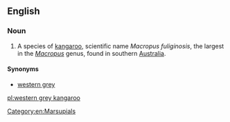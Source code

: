 ==English==
{{wikipedia|Western Grey Kangaroo}}

===Noun===
{{en-noun|head=[[western]] [[grey]] [[kangaroo]]}}

# A species of [[kangaroo]], scientific name ''Macropus fuliginosis'', the largest in the ''[[Macropus]]'' genus, found in southern [[Australia]].

====Synonyms====
*[[western grey]]

[[Category:en:Marsupials]]

[[pl:western grey kangaroo]]